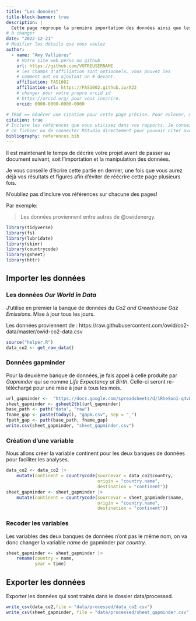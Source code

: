 ```yaml
---
title: "Les données"
title-block-banner: true
description: | 
  Cette page regroupe la première importation des données ainsi que les manipulation de bases.
# à changer
date: "2022-12-21"
# Modifier les détails que vous voulez
author:
  - name: "Amy Vallières"
    # Votre site web perso ou github
    url: https://github.com/VOTREUSERNAME
    # les champs d'affiliation sont optionnels, vous pouvez les
    # comment out en ajoutant un # devant.
    affiliation: FAS1002
    affiliation-url: https://FAS1002.github.io/A22
    # changer pour votre propre orcid id
    # https://orcid.org/ pour vous inscrire.
    orcid: 0000-0000-0000-0000

# TRUE == Générer une citation pour cette page précise. Pour enlever, mettre false.
citation: true
# Inclure les références que vous utilisez dans vos rapports. Je conseille Zotero pour construire
# ce fichier ou de connecter RStudio directement pour pouvoir citer avec @nom-de-reference.
bibliography: references.bib
---
```


Il est maintenant le temps de décrire votre projet avant de passer au document suivant, soit l'importation et la manipulation des données.

Je vous conseille d'écrire cette partie en dernier, une fois que vous aurez déjà vos résultats et figures afin d'éviter de réécrire cette page plusieurs fois.

::: callout-important
N'oubliez pas d'inclure vos références sur chacune des pages!
:::

Par exemple:

> Les données proviennent entre autres de @owidenergy.

```r
library(tidyverse)
library(fs)
library(lubridate)
library(skimr)
library(countrycode)
library(gsheet)
library(httr)
```

## Importer les données

### Les données *Our World in Data*

J'utilise en premier la banque de données du *Co2 and Greenhouse Gaz Emissions*. Mise à jour tous les jours.

Les données proviennent de :
https://raw.githubusercontent.com/owid/co2-data/master/owid-co2-data.csv

```r
source("helper.R")
data_co2 <- get_raw_data()
```

### Données gapminder

Pour la deuxième banque de données, je fais appel à celle produite par *Gapminder* qui se nomme *Life Expectancy at Birth*. Celle-ci seront re-téléchargé pour une mise à jour à tous les mois.

```r
url_gapminder <-  "https://docs.google.com/spreadsheets/d/1RheSon1-q4vFc3AGyupVPH6ptEByE-VtnjOCselU0PE/edit#gid=176703676"
sheet_gapminder <- gsheet2tbl(url_gapminder)
base_path <- path("data", "raw")
fname_gap <- paste(today(), "gapm.csv", sep = "_")
fpath_gap <- path(base_path, fname_gap)
write.csv(sheet_gapminder, "sheet_gapminder.csv")
```

### Création d'une variable

Nous allons créer la variable continent pour les deux banques de données pour faciliter les analyses.

```r
data_co2 <- data_co2 |> 
    mutate(continent = countrycode(sourcevar = data_co2$country,
                                   origin = "country.name",
                                   destination = "continent"))
sheet_gapminder <- sheet_gapminder |> 
    mutate(continent = countrycode(sourcevar = sheet_gapminder$name,
                                   origin = "country.name",
                                   destination = "continent"))
```

### Recoder les variables

Les variables des deux banques de données n'ont pas le même nom, on va donc changer la variable *name* de gapminder par *country*.

```r
sheet_gapminder <- sheet_gapminder |> 
    rename(country = name,
           year = time)
```

## Exporter les données

Exporter les données qui sont traités dans le dossier data/processed.

```r
write_csv(data_co2,file = "data/processed/data_co2.csv")
write_csv(sheet_gapminder, file = "data/processed/sheet_gapminder.csv")
```

## 
